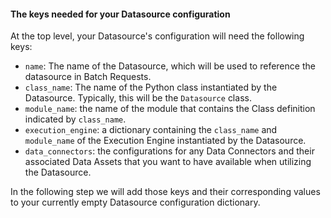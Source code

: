 #### The keys needed for your Datasource configuration

At the top level, your Datasource's configuration will need the following keys:
- `name`: The name of the Datasource, which will be used to reference the datasource in Batch Requests.
- `class_name`: The name of the Python class instantiated by the Datasource.  Typically, this will be the `Datasource` class.
- `module_name`: the name of the module that contains the Class definition indicated by `class_name`.
- `execution_engine`: a dictionary containing the `class_name` and `module_name` of the Execution Engine instantiated by the Datasource.
- `data_connectors`: the configurations for any Data Connectors and their associated Data Assets that you want to have available when utilizing the Datasource.

In the following step we will add those keys and their corresponding values to your currently empty Datasource configuration dictionary.